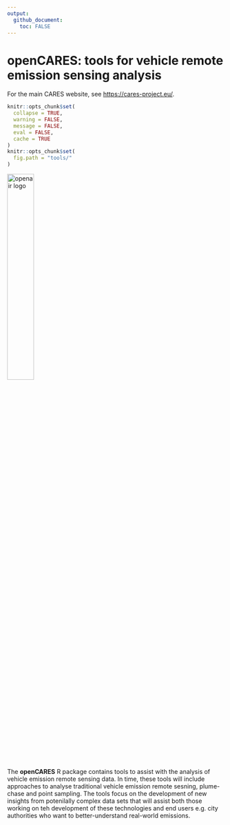 ```yaml
---
output: 
  github_document: 
    toc: FALSE
---
```


<!-- Edit the README.Rmd only!!! The README.md is generated automatically from README.Rmd. -->

openCARES: tools for vehicle remote emission sensing analysis
========================================================

For the main CARES website, see <https://cares-project.eu/>.

```r
knitr::opts_chunk$set(
  collapse = TRUE,
  warning = FALSE,
  message = FALSE,
  eval = FALSE,
  cache = TRUE
)
knitr::opts_chunk$set(
  fig.path = "tools/"
)

```



<img src="inst/CARES_logo.jpeg" alt="openair logo" width="35%" />

The **openCARES** R package contains tools to assist with the analysis of vehicle emission remote sensing data. In time, these tools will include approaches to analyse traditional vehicle emission remote sesning, plume-chase and point sampling. The tools focus on the development of new insights from potenilally complex data sets that will assist both those working on teh development of these technologies and end users e.g. city authorities who want to better-understand real-world emissions.
